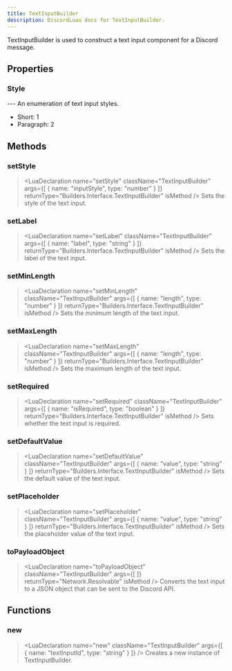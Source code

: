 ```yaml
---
title: TextInputBuilder
description: DiscordLuau docs for TextInputBuilder.
---
```

[//]: # (This file was automatically compiled through the Generator luau code under this repository)
[//]: # (if you want to edit the documentation of discord-luau, please write changes)
[//]: # (to the discord-luau repository itself, we extract the comments from discord-luau and translate)
[//]: # (them into markdown files that Nextra can interpret!)

[//]: # (----- DOCUMENT IMPORTS ----- )


[//]: # (----- DOCUMENT DESCRIPTION ----- )

TextInputBuilder is used to construct a text input component for a Discord message.

[//]: # (----- DOCUMENT PROPERTIES ----- )

## Properties

### Style

<LuaProperty name="TextInputBuilder.Style" type="table" />
---
An enumeration of text input styles.

- Short: 1
- Paragraph: 2

[//]: # (----- DOCUMENT METHODS ----- )

## Methods

### setStyle

> <LuaDeclaration name="setStyle" className="TextInputBuilder" args={[ { name: "inputStyle", type: "number" } ]} returnType="Builders.Interface.TextInputBuilder" isMethod />
Sets the style of the text input.
### setLabel

> <LuaDeclaration name="setLabel" className="TextInputBuilder" args={[ { name: "label", type: "string" } ]} returnType="Builders.Interface.TextInputBuilder" isMethod />
Sets the label of the text input.
### setMinLength

> <LuaDeclaration name="setMinLength" className="TextInputBuilder" args={[ { name: "length", type: "number" } ]} returnType="Builders.Interface.TextInputBuilder" isMethod />
Sets the minimum length of the text input.
### setMaxLength

> <LuaDeclaration name="setMaxLength" className="TextInputBuilder" args={[ { name: "length", type: "number" } ]} returnType="Builders.Interface.TextInputBuilder" isMethod />
Sets the maximum length of the text input.
### setRequired

> <LuaDeclaration name="setRequired" className="TextInputBuilder" args={[ { name: "isRequired", type: "boolean" } ]} returnType="Builders.Interface.TextInputBuilder" isMethod />
Sets whether the text input is required.
### setDefaultValue

> <LuaDeclaration name="setDefaultValue" className="TextInputBuilder" args={[ { name: "value", type: "string" } ]} returnType="Builders.Interface.TextInputBuilder" isMethod />
Sets the default value of the text input.
### setPlaceholder

> <LuaDeclaration name="setPlaceholder" className="TextInputBuilder" args={[ { name: "value", type: "string" } ]} returnType="Builders.Interface.TextInputBuilder" isMethod />
Sets the placeholder value of the text input.
### toPayloadObject

> <LuaDeclaration name="toPayloadObject" className="TextInputBuilder" args={[  ]} returnType="Network.Resolvable" isMethod />
Converts the text input to a JSON object that can be sent to the Discord API.

[//]: # (----- DOCUMENT FUNCTIONS ----- )

## Functions

### new

> <LuaDeclaration name="new" className="TextInputBuilder" args={[ { name: "textInputId", type: "string" } ]} />
Creates a new instance of TextInputBuilder.


